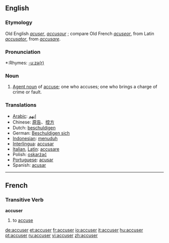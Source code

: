==English==

===Etymology===
Old English ''[[acuser]]'', ''[[accusour]]'' ; compare Old French ''[[acuseor]]'', from Latin ''[[accusator]]'', from ''[[accusare]]''.

===Pronunciation===
{{AHD|ak-KEWZ-uhr}}
*:Rhymes: [[Rhymes:English:-uːzə(r)|-uːzə(r)]]

===Noun===
{{en-noun}}

# [[Agent noun]] of [[accuse]]; one who accuses; one who brings a charge of crime or fault.

===Translations===
*[[Arabic]]: [[إتهم]]
*Chinese: [[原告]]、[[控方]]
*Dutch: [[beschuldigen]]
*German: [[Beschuldigen sich]]
*[[Indonesian]]: [[tuduh|menuduh]]
*[[Interlingua]]: [[accusar]]
*[[Italian]], [[Latin]]: [[accusare]]
*Polish: [[oskarżać]]
*[[Portuguese]]: [[acusar]]
*Spanish: [[acusar]]

----

==French==
===Transitive Verb===
'''accuser'''
# to [[accuse]]

{{fr-conj-er|accus|avoir}}

[[de:accuser]]
[[et:accuser]]
[[fr:accuser]]
[[io:accuser]]
[[it:accuser]]
[[hu:accuser]]
[[pt:accuser]]
[[ru:accuser]]
[[vi:accuser]]
[[zh:accuser]]